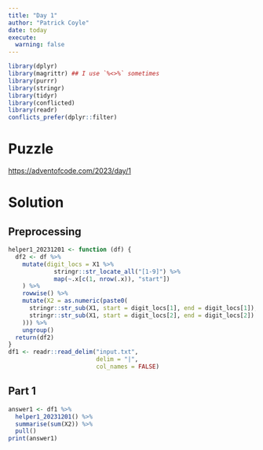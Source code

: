 ```yaml
---
title: "Day 1"
author: "Patrick Coyle"
date: today
execute:
  warning: false
---
```


```r
library(dplyr)
library(magrittr) ## I use `%<>%` sometimes
library(purrr)
library(stringr)
library(tidyr)
library(conflicted)
library(readr)
conflicts_prefer(dplyr::filter)
```

# Puzzle

<https://adventofcode.com/2023/day/1>

# Solution

## Preprocessing

```r
helper1_20231201 <- function (df) {
  df2 <- df %>% 
    mutate(digit_locs = X1 %>% 
             stringr::str_locate_all("[1-9]") %>% 
             map(~.x[c(1, nrow(.x)), "start"])
    ) %>% 
    rowwise() %>% 
    mutate(X2 = as.numeric(paste0(
      stringr::str_sub(X1, start = digit_locs[1], end = digit_locs[1]),
      stringr::str_sub(X1, start = digit_locs[2], end = digit_locs[2])
    ))) %>% 
    ungroup()
  return(df2)
}
df1 <- readr::read_delim("input.txt", 
                         delim = "|", 
                         col_names = FALSE)

```

## Part 1

```r
answer1 <- df1 %>% 
  helper1_20231201() %>% 
  summarise(sum(X2)) %>% 
  pull()
print(answer1)
```

<!-- ## Part 2 -->

<!-- ```{r} -->
<!-- df2 <- df1 %>% -->
<!--   mutate( -->
<!--     check1 = str_locate_all(X1, "one|two|three|four|five|six|seven|eight|nine") -->
<!--   ) -->
<!-- my_xwalk1 <- tibble( -->
<!--   string = c("one", "two", "three", "four", "five", "six", "seven", "eight", "nine") -->
<!-- ) %>%  -->
<!--   mutate( -->
<!--     number = 1:9 %>%  -->
<!--       as.character() %>%  -->
<!--       stringr::str_pad(width = nchar(string), side = "left", pad = "-") -->
<!--   ) -->
<!-- for (this_row in 1:nrow(df2)) { -->
<!--   if (nrow(df2[this_row,]$check1[[1]]) > 0) { -->
<!--     tmp1 <- df2[this_row,]$check1[[1]] %>%  -->
<!--       as_tibble() %>%  -->
<!--       mutate(string = stringr::str_sub(df2[this_row,]$X1, start, end)) %>%  -->
<!--       left_join(my_xwalk1, by = "string") -->
<!--     for (inner_row in 1:nrow(df2[this_row,]$check1[[1]])) {  -->
<!--       tmp2 <- tmp1[inner_row,]  -->
<!--       str_sub( -->
<!--         df2[this_row,]$X1, -->
<!--         start = tmp2$start, -->
<!--         end = tmp2$end -->
<!--       ) %<>%  -->
<!--         str_replace( -->
<!--           pattern = tmp2$string, -->
<!--           replacement = tmp2$number -->
<!--         ) -->
<!--       # df2[this_row,]$X1 %<>% stringr::str_replace( -->
<!--       #   pattern = pull(tmp2, string), -->
<!--       #   replacement = pull(tmp2, number) -->
<!--       # ) -->
<!--     } -->
<!--   } -->
<!-- } -->
<!-- answer2 <- df2 %>% -->
<!--   helper1_20231201() %>% -->
<!--   summarise(sum(X2)) %>% -->
<!--   pull() -->
<!-- print(answer2) -->
<!-- ``` -->